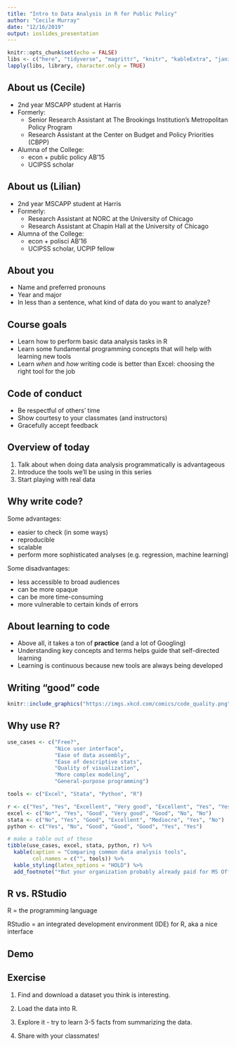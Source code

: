 ```yaml
---
title: "Intro to Data Analysis in R for Public Policy"
author: "Cecile Murray"
date: "12/16/2019"
output: ioslides_presentation
---
```


```r
knitr::opts_chunk$set(echo = FALSE)
libs <- c("here", "tidyverse", "magrittr", "knitr", "kableExtra", "janitor")
lapply(libs, library, character.only = TRUE)
```

## About us (Cecile)

- 2nd year MSCAPP student at Harris
- Formerly:
  - Senior Research Assistant at The Brookings Institution's Metropolitan Policy Program
  - Research Assistant at the Center on Budget and Policy Priorities (CBPP)
- Alumna of the College: 
  - econ + public policy AB'15 
  - UCIPSS scholar

## About us (Lilian)
- 2nd year MSCAPP student at Harris
- Formerly:
  - Research Assistant at NORC at the University of Chicago
  - Research Assistant at Chapin Hall at the University of Chicago
- Alumna of the College:
  - econ + polisci AB'16
  - UCIPSS scholar, UCPIP fellow

## About you

- Name and preferred pronouns
- Year and major
- In less than a sentence, what kind of data do you want to analyze?

## Course goals

- Learn how to perform basic data analysis tasks in R
- Learn some fundamental programming concepts that will help with learning new tools
- Learn *when* and *how* writing code is better than Excel: choosing the right tool for the job

## Code of conduct

- Be respectful of others' time 
- Show courtesy to your classmates (and instructors)
- Gracefully accept feedback

## Overview of today

1. Talk about when doing data analysis programmatically is advantageous
2. Introduce the tools we'll be using in this series
3. Start playing with real data

## Why write code?

Some advantages:

- easier to check (in some ways)
- reproducible
- scalable
- perform more sophisticated analyses (e.g. regression, machine learning)

Some disadvantages:

- less accessible to broad audiences
- can be more opaque
- can be more time-consuming
- more vulnerable to certain kinds of errors

## About learning to code

- Above all, it takes a ton of **practice** (and a lot of Googling)
- Understanding key concepts and terms helps guide that self-directed learning
- Learning is continuous because new tools are always being developed 

## Writing "good" code

```r
knitr::include_graphics("https://imgs.xkcd.com/comics/code_quality.png")
```

## Why use R?

```r
use_cases <- c("Free?",
               "Nice user interface",
               "Ease of data assembly",
               "Ease of descriptive stats",
               "Quality of visualization",
               "More complex modeling",
               "General-purpose programming")

tools <- c("Excel", "Stata", "Python", "R")

r <- c("Yes", "Yes", "Excellent", "Very good", "Excellent", "Yes", "Yes")
excel <- c("No*", "Yes", "Good", "Very good", "Good", "No", "No")
stata <- c("No", "Yes", "Good", "Excellent", "Mediocre", "Yes", "No")
python <- c("Yes", "No", "Good", "Good", "Good", "Yes", "Yes")

# make a table out of these
tibble(use_cases, excel, stata, python, r) %>% 
  kable(caption = "Comparing common data analysis tools", 
        col.names = c("", tools)) %>% 
  kable_styling(latex_options = "HOLD") %>% 
  add_footnote("*But your organization probably already paid for MS Office")
```

## R vs. RStudio

R = the programming language

RStudio = an integrated development environment (IDE) for R, aka a nice interface

## Demo

## Exercise

1. Find and download a dataset you think is interesting.

2. Load the data into R. 

3. Explore it - try to learn 3-5 facts from summarizing the data.

4. Share with your classmates!
